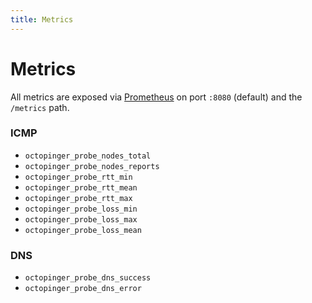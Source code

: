 ```yaml
---
title: Metrics
---
```


# Metrics

All metrics are exposed via [Prometheus](https://prometheus.io/) on port `:8080` (default) and the `/metrics` path.

### ICMP

* `octopinger_probe_nodes_total`
* `octopinger_probe_nodes_reports`
* `octopinger_probe_rtt_min`
* `octopinger_probe_rtt_mean`
* `octopinger_probe_rtt_max`
* `octopinger_probe_loss_min`
* `octopinger_probe_loss_max`
* `octopinger_probe_loss_mean`

### DNS

* `octopinger_probe_dns_success`
* `octopinger_probe_dns_error`
